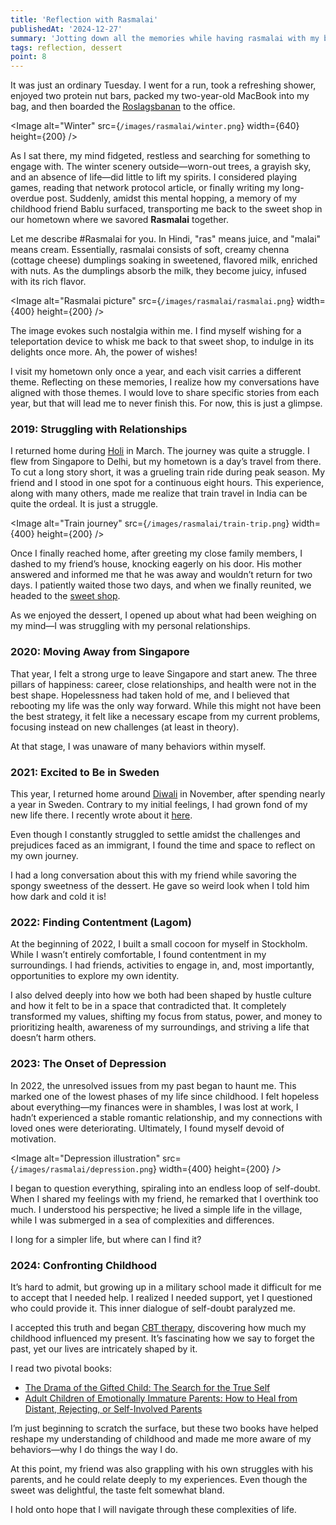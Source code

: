 ```yaml
---
title: 'Reflection with Rasmalai'
publishedAt: '2024-12-27'
summary: 'Jotting down all the memories while having rasmalai with my best friend'
tags: reflection, dessert
point: 8
---
```


It was just an ordinary Tuesday. I went for a run, took a refreshing shower, enjoyed two protein nut bars, packed my two-year-old MacBook into my bag, and then boarded the [Roslagsbanan](https://sl.se/reseplanering/var-trafik/roslagsbanan) to the office.

<Image
  alt="Winter"
  src={`/images/rasmalai/winter.png`}
  width={640}
  height={200}
/>

As I sat there, my mind fidgeted, restless and searching for something to engage with. The winter scenery outside—worn-out trees, a grayish sky, and an absence of life—did little to lift my spirits. I considered playing games, reading that network protocol article, or finally writing my long-overdue post. Suddenly, amidst this mental hopping, a memory of my childhood friend Bablu surfaced, transporting me back to the sweet shop in our hometown where we savored **Rasmalai** together.

Let me describe #Rasmalai for you. In Hindi, "ras" means juice, and "malai" means cream. Essentially, rasmalai consists of soft, creamy chenna (cottage cheese) dumplings soaking in sweetened, flavored milk, enriched with nuts. As the dumplings absorb the milk, they become juicy, infused with its rich flavor.

<Image
  alt="Rasmalai picture"
  src={`/images/rasmalai/rasmalai.png`}
  width={400}
  height={200}
/>

The image evokes such nostalgia within me. I find myself wishing for a teleportation device to whisk me back to that sweet shop, to indulge in its delights once more. Ah, the power of wishes!

I visit my hometown only once a year, and each visit carries a different theme. Reflecting on these memories, I realize how my conversations have aligned with those themes. I would love to share specific stories from each year, but that will lead me to never finish this. For now, this is just a glimpse.

### 2019: Struggling with Relationships
I returned home during [Holi](https://en.wikipedia.org/wiki/Holi) in March. The journey was quite a struggle. I flew from Singapore to Delhi, but my hometown is a day’s travel from there. To cut a long story short, it was a grueling train ride during peak season. My friend and I stood in one spot for a continuous eight hours. This experience, along with many others, made me realize that train travel in India can be quite the ordeal. It is just a struggle.

<Image
  alt="Train journey"
  src={`/images/rasmalai/train-trip.png`}
  width={400}
  height={200}
/>

Once I finally reached home, after greeting my close family members, I dashed to my friend’s house, knocking eagerly on his door. His mother answered and informed me that he was away and wouldn’t return for two days. I patiently waited those two days, and when we finally reunited, we headed to the [sweet shop](https://maps.app.goo.gl/pzN1F1tLYFZC7EJv9).

As we enjoyed the dessert, I opened up about what had been weighing on my mind—I was struggling with my personal relationships.

### 2020: Moving Away from Singapore
That year, I felt a strong urge to leave Singapore and start anew. The three pillars of happiness: career, close relationships, and health were not in the best shape. Hopelessness had taken hold of me, and I believed that rebooting my life was the only way forward. While this might not have been the best strategy, it felt like a necessary escape from my current problems, focusing instead on new challenges (at least in theory).

At that stage, I was unaware of many behaviors within myself.

### 2021: Excited to Be in Sweden
This year, I returned home around [Diwali](https://en.wikipedia.org/wiki/Diwali) in November, after spending nearly a year in Sweden. Contrary to my initial feelings, I had grown fond of my new life there. I recently wrote about it [here](https://www.rahul.bio/blog/why-stockholm).

Even though I constantly struggled to settle amidst the challenges and prejudices faced as an immigrant, I found the time and space to reflect on my own journey.

I had a long conversation about this with my friend while savoring the spongy sweetness of the dessert. He gave so weird look when I told him how dark and cold it is!

### 2022: Finding Contentment (Lagom)
At the beginning of 2022, I built a small cocoon for myself in Stockholm. While I wasn’t entirely comfortable, I found contentment in my surroundings. I had friends, activities to engage in, and, most importantly, opportunities to explore my own identity.

I also delved deeply into how we both had been shaped by hustle culture and how it felt to be in a space that contradicted that. It completely transformed my values, shifting my focus from status, power, and money to prioritizing health, awareness of my surroundings, and striving a life that doesn’t harm others.

### 2023: The Onset of Depression
In 2022, the unresolved issues from my past began to haunt me. This marked one of the lowest phases of my life since childhood. I felt hopeless about everything—my finances were in shambles, I was lost at work, I hadn’t experienced a stable romantic relationship, and my connections with loved ones were deteriorating. Ultimately, I found myself devoid of motivation.

<Image
  alt="Depression illustration"
  src={`/images/rasmalai/depression.png`}
  width={400}
  height={200}
/>

I began to question everything, spiraling into an endless loop of self-doubt. When I shared my feelings with my friend, he remarked that I overthink too much. I understood his perspective; he lived a simple life in the village, while I was submerged in a sea of complexities and differences.

<Callout emoji="😔">

I long for a simpler life, but where can I find it?

</Callout>

### 2024: Confronting Childhood
It’s hard to admit, but growing up in a military school made it difficult for me to accept that I needed help. I realized I needed support, yet I questioned who could provide it. This inner dialogue of self-doubt paralyzed me.

I accepted this truth and began [CBT therapy](https://www.nhs.uk/mental-health/talking-therapies-medicine-treatments/talking-therapies-and-counselling/cognitive-behavioural-therapy-cbt/overview/), discovering how much my childhood influenced my present. It’s fascinating how we say to forget the past, yet our lives are intricately shaped by it.

I read two pivotal books:

* [The Drama of the Gifted Child: The Search for the True Self](https://www.goodreads.com/book/show/4887.The_Drama_of_the_Gifted_Child)
* [Adult Children of Emotionally Immature Parents: How to Heal from Distant, Rejecting, or Self-Involved Parents](https://www.goodreads.com/book/show/23129659-adult-children-of-emotionally-immature-parents)

I’m just beginning to scratch the surface, but these two books have helped reshape my understanding of childhood and made me more aware of my behaviors—why I do things the way I do.

At this point, my friend was also grappling with his own struggles with his parents, and he could relate deeply to my experiences. Even though the sweet was delightful, the taste felt somewhat bland.

I hold onto hope that I will navigate through these complexities of life. 
